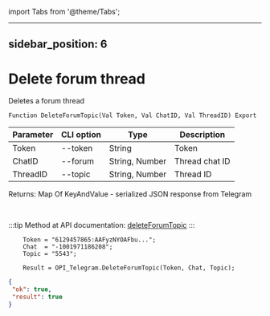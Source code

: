 ﻿import Tabs from '@theme/Tabs';

---
sidebar_position: 6
---

# Delete forum thread
 Deletes a forum thread



`Function DeleteForumTopic(Val Token, Val ChatID, Val ThreadID) Export`

  | Parameter | CLI option | Type | Description |
  |-|-|-|-|
  | Token | --token | String | Token |
  | ChatID | --forum | String, Number | Thread chat ID |
  | ThreadID | --topic | String, Number | Thread ID |

  
  Returns:  Map Of KeyAndValue - serialized JSON response from Telegram

<br/>

:::tip
Method at API documentation: [deleteForumTopic](https://core.telegram.org/bots/api#deleteforumtopic)
:::
<br/>


```bsl title="Code example"
    Token = "6129457865:AAFyzNYOAFbu...";
    Chat  = "-1001971186208";
    Topic = "5543";

    Result = OPI_Telegram.DeleteForumTopic(Token, Chat, Topic);
```
 



```json title="Result"
{
 "ok": true,
 "result": true
}
```
